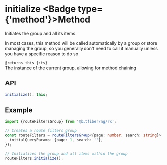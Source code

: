 
# initialize <Badge type={'method'}>Method</Badge>

Initiates the group and all its items.

In most cases, this method will be called automatically by a group or store managing
the group, so you generally don't need to call it manually unless you have a specific
reason to do so

`@returns this {:ts}`  
The instance of the current group, allowing for method chaining

## API

```ts copy
initialize(): this;
```

## Example

```ts copy
import {routeFiltersGroup} from '@bitfiber/ng/rx';

// Creates a route filters group
const routeFilters = routeFiltersGroup<{page: number; search: string}>({
  initialQueryParams: {page: 1, search: ''},
});

// Initializes the group and all items within the group
routeFilters.initialize();
```
